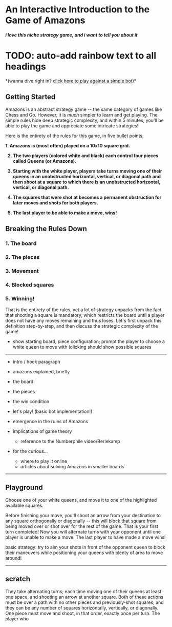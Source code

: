 

# <span className="rainbow-text">An Interactive Introduction to the Game of Amazons</span>
##### i love this niche strategy game, and i want to tell you about it

# TODO: auto-add rainbow text to all headings

<PlaybackAmazonsBoard></PlaybackAmazonsBoard>

<div style={{fontSize: "0.9rem", "paddingBottom": "1rem"}}>*(wanna dive right in? <a href="#playground" className="rainbow-link">click here to play against a simple bot</a>)*</div>


## <span className="rainbow-text">Getting Started</span>

Amazons is an abstract strategy game -- the same category of games like Chess and Go. However, it is *much* simpler to learn and get playing. The simple rules hide deep strategic complexity, and within 5 minutes, you'll be able to play the game and appreciate some intricate strategies!

Here is the entirety of the rules for this game, in five bullet points;

<b>
1. Amazons is (most often) played on a 10x10 square grid.

2. The two players (colored white and black) each control four pieces called Queens (or Amazons).

3. Starting with the white player, players take turns moving one of their queens in an unobstructed horizontal, vertical, or diagonal path
and then shoot at a square to which there is an unobstructed horizontal, vertical, or diagonal path.

4. The squares that were shot at becomes a permanent obstruction for later moves and shots for both players.

5. The last player to be able to make a move, <span className="rainbow-text">wins</span>!
</b>

## Breaking the Rules Down

### 1. The board

### 2. The pieces

### 3. Movement

<div style={{"width": "300px"}}>
    <SinglePlayerAmazonsBoard></SinglePlayerAmazonsBoard>
</div>

### 4. Blocked squares

### 5. Winning!


That is the entirety of the rules, yet a lot of strategy unpacks from the fact that shooting a square is mandatory, which restricts the board until a player does not have any moves remaining and thus loses. Let's first unpack this definition step-by-step, and then discuss the strategic complexity of the game!

- show starting board, piece configuration; prompt the player to choose a white queen to move with (clicking should show possible squares

---

- intro / hook paragraph

- amazons explained, briefly

- the board

- the pieces

- the win condition

- let's play! (basic bot implementation!)

- emergence in the rules of Amazons

- implications of game theory
    - reference to the Numberphile video/Berlekamp

- for the curious...
    - where to play it online
    - articles about solving Amazons in smaller boards
    
---



## Playground <a name="playground"></a>


Choose one of your white queens, and move it to one of the highlighted available squares.

Before finishing your move, you'll shoot an arrow from your destination to any square orthogonally or diagonally -- this will block that square from being moved over or shot over for the rest of the game. That is your first turn completed! Now you will alternate turns with your opponent until one player is unable to make a move. The last player to have made a move wins!

basic strategy: try to aim your shots in front of the opponent queen to block their maneuvers while positioning your queens with plenty of area to move around!

<AmazonsBoard></AmazonsBoard>


---

## scratch


 They take alternating turns; each time moving one of their queens at least one space, and shooting an arrow at another square. Both of these actions must be over a path with no other pieces and previously-shot squares; and they can be any number of squares horizontally, vertically, or diagonally. One piece must move and shoot, in that order, exactly once per turn. The player who 